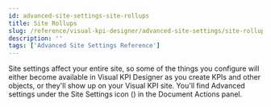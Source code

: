 ```yaml
---
id: advanced-site-settings-site-rollups
title: Site Rollups
slug: /reference/visual-kpi-designer/advanced-site-settings/site-rollups
description: ''
tags: ['Advanced Site Settings Reference']
---
```



Site settings affect your entire site, so some of the things you configure will either become available in Visual KPI Designer as you create KPIs and other objects, or they'll show up on your Visual KPI site. You'll find  Advanced settings under the Site Settings icon (<PngFont name='options28' />) in the Document Actions panel.

<JsonToTable jsonData={table} />